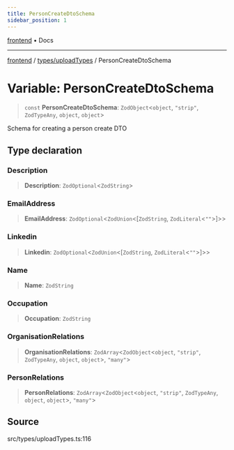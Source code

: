 ```yaml
---
title: PersonCreateDtoSchema
sidebar_position: 1
---
```


[frontend](../../..) • Docs

***

[frontend](../../..) / [types/uploadTypes](..) / PersonCreateDtoSchema

# Variable: PersonCreateDtoSchema

> `const` **PersonCreateDtoSchema**: `ZodObject`\<`object`, `"strip"`, `ZodTypeAny`, `object`, `object`\>

Schema for creating a person create DTO

## Type declaration

### Description

> **Description**: `ZodOptional`\<`ZodString`\>

### EmailAddress

> **EmailAddress**: `ZodOptional`\<`ZodUnion`\<[`ZodString`, `ZodLiteral`\<`""`\>]\>\>

### Linkedin

> **Linkedin**: `ZodOptional`\<`ZodUnion`\<[`ZodString`, `ZodLiteral`\<`""`\>]\>\>

### Name

> **Name**: `ZodString`

### Occupation

> **Occupation**: `ZodString`

### OrganisationRelations

> **OrganisationRelations**: `ZodArray`\<`ZodObject`\<`object`, `"strip"`, `ZodTypeAny`, `object`, `object`\>, `"many"`\>

### PersonRelations

> **PersonRelations**: `ZodArray`\<`ZodObject`\<`object`, `"strip"`, `ZodTypeAny`, `object`, `object`\>, `"many"`\>

## Source

src/types/uploadTypes.ts:116
